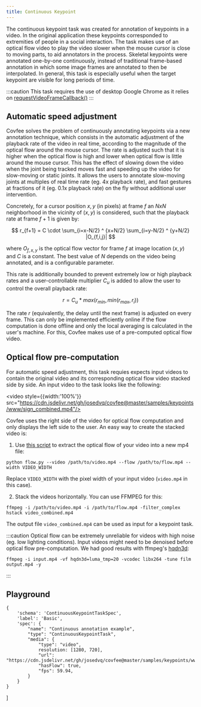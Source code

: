 ```yaml
---
title: Continuous Keypoint
---
```



The continuous keypoint task was created for annotation of keypoints in a video. In the original application these keypoints corresponded to extremities of people in a social interaction. The task makes use of an optical flow video to play the video slower when the mouse cursor is close to moving parts, to aid annotators in the process. Skeletal keypoints were annotated one-by-one continuously, instead of traditional frame-based annotation in which some image frames are annotated to then be interpolated. In general, this task is especially useful when the target keypoint are visible for long periods of time.

:::caution
This task requires the use of desktop Google Chrome as it relies on [requestVideoFrameCallback()](https://wicg.github.io/video-rvfc/)
:::

## Automatic speed adjustment

Covfee solves the problem of continuously annotating keypoints via a new annotation technique, which consists in the automatic adjustment of the playback rate of the video in real time, according to the magnitude of the optical flow around the mouse cursor. The rate is adjusted such that it is higher when the optical flow is high and lower when optical flow is little around the mouse cursor. This has the effect of slowing down the video when the joint being tracked moves fast and speeding up the video for slow-moving or static joints. It allows the users to annotate slow-moving joints at multiples of real time rate (eg. 4x playback rate), and fast gestures at fractions of it (eg. 0.1x playback rate) on the fly without additional user intervention.

Concretely, for a cursor position $x,y$ (in pixels) at frame $f$ an $N x N$ neighborhood in the vicinity of $(x,y)$ is considered, such that the playback rate at frame $f+1$ is given by: 

$$
r_{f+1} = C \cdot \sum_{i=x-N/2} ^ {x+N/2} \sum_{i=y-N/2} ^ {y+N/2} |O_{f,i,j}|
$$

where $O_{f,x,y}$ is the optical flow vector for frame $f$ at image location $(x, y)$ and $C$ is a constant. The best value of $N$ depends on the video being annotated, and is a configurable parameter.

This rate is additionally bounded to prevent extremely low or high playback rates and a user-controllable multiplier $C_u$ is added to allow the user to control the overall playback rate:

$$
r = C_u * max(r_{min}, min(r_{max}, r_i))
$$

The rate $r$ (equivalently, the delay until the next frame) is adjusted on every frame. This can only be implemented efficiently online if the flow computation is done offline and only the local averaging is calculated in the user's machine. For this, Covfee makes use of a pre-computed optical flow video.



## Optical flow pre-computation

For automatic speed adjustment, this task requies expects input videos to contain the original video and its corresponding optical flow video stacked side by side. An input video to the task looks like the following:

<video style={{width:'100%'}} src="https://cdn.jsdelivr.net/gh/josedvq/covfee@master/samples/keypoints/www/sign_combined.mp4"/>

Covfee uses the right side of the video for optical flow computation and only displays the left side to the user. An easy way to create the stacked video is:

1. Use [this script](https://github.com/josedvq/covfee/blob/master/samples/keypoints/utils/flow.py) to extract the optical flow of your video into a new mp4 file:

```
python flow.py --video /path/to/video.mp4 --flow /path/to/flow.mp4 --width VIDEO_WIDTH
```

Replace `VIDEO_WIDTH` with the pixel width of your input video (`video.mp4` in this case).

2. Stack the videos horizontally. You can use FFMPEG for this: 
```
ffmpeg -i /path/to/video.mp4 -i /path/to/flow.mp4 -filter_complex hstack video_combined.mp4
```

The output file `video_combined.mp4` can be used as input for a keypoint task.

:::caution
Optical flow can be extremely unreliable for videos with high noise (eg. low lighting conditions). Input videos might need to be denoised before optical flow pre-computation. We had good results with ffmpeg's [hqdn3d](https://ffmpeg.org/ffmpeg-filters.html#hqdn3d-1):

```
ffmpeg -i input.mp4 -vf hqdn3d=luma_tmp=20 -vcodec libx264 -tune film output.mp4 -y
```
:::

## Playground

    {
        'schema': 'ContinuousKeypointTaskSpec',
        'label': 'Basic',
        'spec': {
            "name": "Continuous annotation example",
            "type": "ContinuousKeypointTask",
            "media": {
                "type": "video",
                resolution: [1280, 720],
                "url": "https://cdn.jsdelivr.net/gh/josedvq/covfee@master/samples/keypoints/www/cartoon.mp4",
                "hasFlow": true,
                "fps": 59.94,
            }
        }
    }
]

<TaskPlayground tasks={playgroundTasks} />

